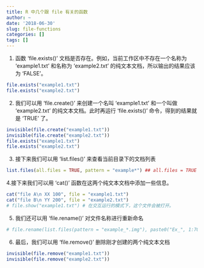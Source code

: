 ```yaml
---
title: R 中几个跟 file 有关的函数
author: ~
date: '2018-06-30'
slug: file-functions
categories: []
tags: []
---
```



1. 函数 'file.exists()' 文档是否存在。例如，当前工作区中不存在一个名称为 'example1.txt' 和名称为 'example2.txt' 的纯文本文档，所以输出的结果应该为 'FALSE'。

```r
file.exists("example1.txt")
file.exists("example2.txt")
``` 

2. 我们可以用 'file.create()' 来创建一个名叫 'example1.txt' 和一个叫做  'example2.txt' 的纯文本文档。此时再运行 'file.exists()' 命令，得到的结果就是 'TRUE' 了。

```r
invisible(file.create("example1.txt"))
invisible(file.create("example2.txt"))
file.exists("example1.txt")
file.exists("example2.txt")
``` 

3. 接下来我们可以用 'list.files()' 来查看当前目录下的文档列表

```r
list.files(all.files = TRUE, pattern = "example*") ## all.files = TRUE 说明把隐藏文件也显示出来
```

4.接下来我们可以用 'cat()' 函数在这两个纯文本文档中添加一些信息。

```r
cat("file A\n XX 100", file = "example1.txt")
cat("file B\n YY 200", file = "example2.txt")
# file.show("example1.txt") # 在交互运行的模式下，这个文件会被打开。
``` 

5. 我们还可以用 'file.rename()' 对文件名称进行重新命名

```r
# file.rename(list.files(pattern = "example_*.img"), paste0("Ex_", 1:700))
``` 

6. 最后，我们可以用 'file.remove()' 删除刚才创建的两个纯文本文档

```r
invisible(file.remove("example1.txt"))
invisible(file.remove("example2.txt"))
```

